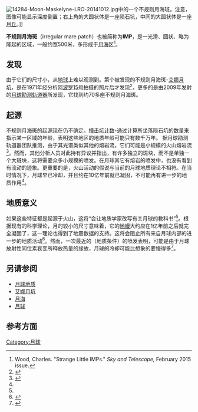 [[File:14284-Moon-Maskelyne-LRO-20141012.jpg|thumb]]中的一个不规则月海斑。注意，图像可能显示深度倒置；右上角的大圆状体是一座陨石坑，中间的大圆状体是一座[[月丘|月丘]]。]]

'''不规则月海斑'''（irregular mare patch）也被简称为'''IMP'''，是一光滑、圆状、略为隆起的区域，一般约宽500米，多形成于[[月海|月海]]区<ref name=skyandtelescope>Wood, Charles. "Strange Little IMPs." ''Sky and Telescope,'' February 2015 issue.</ref>。

==发现==
由于它们的尺寸小，从[[地球|地球]]上难以观测到。第个被发现的不规则月海斑-[[艾娜月坑|艾娜月坑]]，是在1971年经分析[[阿波罗15号|阿波罗15号]]拍摄的照片后才发现<ref name=Whitaker_1972>{{cite book|author =[[Ewen_Whitaker|Whitaker, E.A.]]|chapter =An unusual mare feature|title =Apollo 15 Preliminary Science Report (NASA Special Publication 289)|date =1972|pages =25-84—25-85|url =http://wvaughan.org/ina/whitaker-1972.pdf|access-date =2016-04-06|archive-date =2014-11-02|archive-url =https://web.archive.org/web/20141102022015/http://wvaughan.org/ina/whitaker-1972.pdf|dead-url =yes}}</ref>，更多的是由2009年发射的[[月球勘测轨道器|月球勘测轨道器]]所发现，它找到约70多座不规则月海斑。

==起源==
不规则月海斑的起源现在仍不确定。[[撞击坑计数|撞击坑计数]]-通过计算所坐落陨石坑的数量来指示某一区域的年龄，表明这些地区的地质年龄可能只有数千万年。
据月球勘测轨道器团队推测，由于其光谱类似其他的熔岩流，它们可能是小规模的火山熔岩流<ref name=LRO_press_release>{{cite web|url=http://www.nasa.gov/press/2014/october/nasa-mission-finds-widespread-evidence-of-young-lunar-volcanism/#.VKhdtSvF-So|title=Nasa mission finds widespread evidence of young lunar volcanism|last1=Brown|first1=Dwayne|date=12 October 2014|website=www.nasa.gov/press/2014/october/|publisher=www.nasa.gov|accessdate=3 January 2015|archive-date=2015-01-03|archive-url=https://web.archive.org/web/20150103095208/http://www.nasa.gov/press/2014/october/nasa-mission-finds-widespread-evidence-of-young-lunar-volcanism/#.VKhdtSvF-So|dead-url=no}}</ref>。然而，其他分析人员对此持有异议并指出，有许多独立的斑块，而不是单独一个大斑块，这将需要众多小规模的喷发。在月球其它有熔岩的喷发中，也没有看到有流动的迹象。更重要的是，火山活动的假说与当前的月球地质理论不相符。在当时情况下，月球早已冷却，并且约在10亿年前就已凝固，不可能再有进一步的地质作用<ref name=skyandtelescope/>。

==地质意义==
如果这些特征都是起源于火山，这将“会让地质学家改写有关月球的教科书”<ref name=LRO_press_release/>。根据现有的科学理论，月的较小的尺寸意味着，它的[[地幔|地幔]]大约应在1亿年前之后就完全凝固了，这一理论也得到了地震数据的支持。这将会阻止所有来自月球内部的进一步的地质活动<ref name=howstuffworks>{{cite web|url=http://science.howstuffworks.com/moon3.htm|title=Geologic History of the Moon|last1=Freudenrich|first1=Craig|date=6 March 2008|website=http://science.howstuffworks.com/|publisher=howstuffworks.com|accessdate=3 January 2015|archive-date=2021-05-14|archive-url=https://web.archive.org/web/20210514202249/https://science.howstuffworks.com/moon3.htm}}</ref>。然而，一次最近的（地质条件）的喷发表明，可能是由于月球放射性同位素衰变所释放热量的缘故，月球的冷却可能比想象的要慢得多<ref name=lroc_blog>{{cite web |url=http://lroc.sese.asu.edu/posts/818 |title=New Evidence For Young Lunar Volcanism |last1=Robinson |first1=Mark |date=12 October 2014 |website=http://lroc.sese.asu.edu/posts/ |publisher=http://lroc.sese.asu.edu/ |accessdate=4 January 2015 |deadurl=yes |archiveurl=https://web.archive.org/web/20141028164859/http://lroc.sese.asu.edu/posts/818 |archivedate=2014年10月28日 }}</ref>。

==另请参阅==
*[[月球地质|月球地质]]
*[[艾娜月坑|艾娜月坑]]
*[[月海|月海]]
*[[月球|月球]]

==参考方面==
{{Reflist}}

[[Category:月球|Category:月球]]